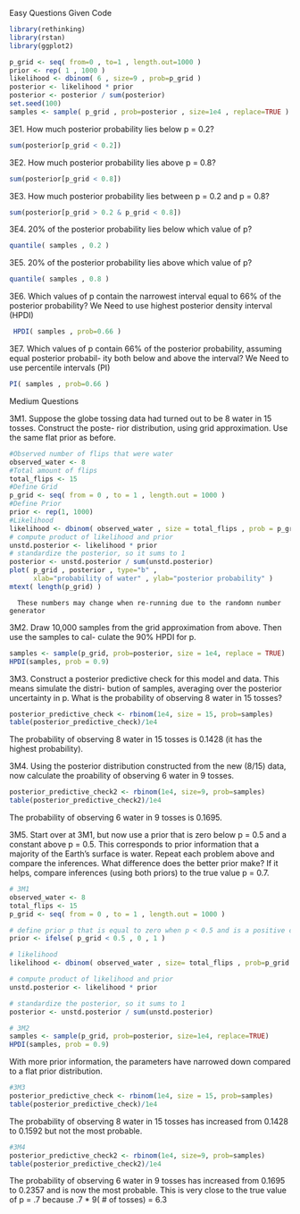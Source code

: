 Easy Questions
  Given Code

```r
library(rethinking)
library(rstan)
library(ggplot2)
```
```r
p_grid <- seq( from=0 , to=1 , length.out=1000 )
prior <- rep( 1 , 1000 )
likelihood <- dbinom( 6 , size=9 , prob=p_grid )
posterior <- likelihood * prior
posterior <- posterior / sum(posterior)
set.seed(100)
samples <- sample( p_grid , prob=posterior , size=1e4 , replace=TRUE )
```

3E1. How much posterior probability lies below p = 0.2?
```r
sum(posterior[p_grid < 0.2])
```

3E2. How much posterior probability lies above p = 0.8?
```r
sum(posterior[p_grid < 0.8])
```

3E3. How much posterior probability lies between p = 0.2 and p = 0.8?
```r
sum(posterior[p_grid > 0.2 & p_grid < 0.8])
```

3E4. 20% of the posterior probability lies below which value of p?
```r
quantile( samples , 0.2 )
```

3E5. 20% of the posterior probability lies above which value of p?
```r
quantile( samples , 0.8 ) 
```

3E6. Which values of p contain the narrowest interval equal to 66% of the posterior probability? We Need to use highest posterior density interval (HPDI)
```r
 HPDI( samples , prob=0.66 )
```

3E7. Which values of p contain 66% of the posterior probability, assuming equal posterior probabil- ity both below and above the interval?  We Need to use percentile intervals (PI)
```r
PI( samples , prob=0.66 )
```

Medium Questions

3M1. Suppose the globe tossing data had turned out to be 8 water in 15 tosses. Construct the poste-
rior distribution, using grid approximation. Use the same flat prior as before.
```r
#Observed number of flips that were water
observed_water <- 8
#Total amount of flips
total_flips <- 15
#Define Grid
p_grid <- seq( from = 0 , to = 1 , length.out = 1000 )
#Define Prior
prior <- rep(1, 1000)
#Likelihood
likelihood <- dbinom( observed_water , size = total_flips , prob = p_grid )
# compute product of likelihood and prior
unstd.posterior <- likelihood * prior
# standardize the posterior, so it sums to 1
posterior <- unstd.posterior / sum(unstd.posterior)
plot( p_grid , posterior , type="b" ,
      xlab="probability of water" , ylab="posterior probability" )
mtext( length(p_grid) )
```

      These numbers may change when re-running due to the randomn number generator

3M2. Draw 10,000 samples from the grid approximation from above. Then use the samples to cal-
culate the 90% HPDI for p.
```r
samples <- sample(p_grid, prob=posterior, size = 1e4, replace = TRUE)
HPDI(samples, prob = 0.9)
```


3M3. Construct a posterior predictive check for this model and data. This means simulate the distri- bution of samples, averaging over the posterior uncertainty in p. What is the probability of observing 8 water in 15 tosses?
```r
posterior_predictive_check <- rbinom(1e4, size = 15, prob=samples)
table(posterior_predictive_check)/1e4
```
The probability of observing 8 water in 15 tosses is 0.1428 (it has the highest probability).



3M4. Using the posterior distribution constructed from the new (8/15) data, now calculate the proability of observing 6 water in 9 tosses.
```r
posterior_predictive_check2 <- rbinom(1e4, size=9, prob=samples)
table(posterior_predictive_check2)/1e4
```
The probability of observing 6 water in 9 tosses is 0.1695.

3M5. Start over at 3M1, but now use a prior that is zero below p = 0.5 and a constant above p = 0.5. This corresponds to prior information that a majority of the Earth’s surface is water. Repeat each problem above and compare the inferences. What difference does the better prior make? If it helps, compare inferences (using both priors) to the true value p = 0.7.
```r
# 3M1
observed_water <- 8
total_flips <- 15
p_grid <- seq( from = 0 , to = 1 , length.out = 1000 )

# define prior p that is equal to zero when p < 0.5 and is a positive constant when p ≥ 0.5
prior <- ifelse( p_grid < 0.5 , 0 , 1 )

# likelihood
likelihood <- dbinom( observed_water , size= total_flips , prob=p_grid )

# compute product of likelihood and prior
unstd.posterior <- likelihood * prior

# standardize the posterior, so it sums to 1
posterior <- unstd.posterior / sum(unstd.posterior)

# 3M2
samples <- sample(p_grid, prob=posterior, size=1e4, replace=TRUE)
HPDI(samples, prob = 0.9)
```
With more prior information, the parameters have narrowed down compared to a flat prior distribution.

```r
#3M3
posterior_predictive_check <- rbinom(1e4, size = 15, prob=samples)
table(posterior_predictive_check)/1e4
```
The probability of observing 8 water in 15 tosses has increased from 0.1428 to 0.1592 but not the most probable.

```r
#3M4
posterior_predictive_check2 <- rbinom(1e4, size=9, prob=samples)
table(posterior_predictive_check2)/1e4
```
The probability of observing 6 water in 9 tosses has increased from 0.1695 to 0.2357 and is now the most probable. This is very close to the true value of p = .7 because .7 * 9( # of tosses) = 6.3
